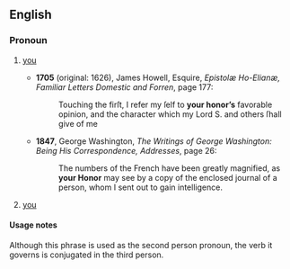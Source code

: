 ==English==
===Pronoun===
{{infl|en|pronoun|head=[[your]] [[Honor]]}}

# {{formal|obsolete|addressing someone of higher rank or status than oneself}} [[you]]
#* '''1705''' (original: 1626), James Howell, Esquire, ''Epistolæ Ho-Elianæ, Familiar Letters Domestic and Forren'', page 177:
#*: Touching the firſt, I refer my ſelf to '''your honor’s''' favorable opinion, and the character which my Lord S. and others ſhall give of me
#* '''1847''', George Washington, ''The Writings of George Washington: Being His Correspondence, Addresses'', page 26:
#*: The numbers of the French have been greatly magnified, as '''your Honor''' may see by a copy of the enclosed journal of a person, whom I sent out to gain intelligence.
# {{formal|addressing a judge or magistrate}} [[you]]

====Usage notes====
Although this phrase is used as the second person pronoun, the verb it governs is conjugated in the third person.